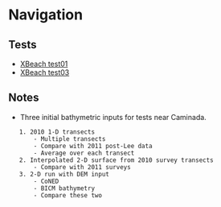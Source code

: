 = Navigation =
== Tests ==
* [[XBeach test01]]
* [[XBeach test03]]

== Notes ==
* Three initial bathymetric inputs for tests near Caminada.
	1. 2010 1-D transects
		- Multiple transects
		- Compare with 2011 post-Lee data
		- Average over each transect
	2. Interpolated 2-D surface from 2010 survey transects
		- Compare with 2011 surveys
	3. 2-D run with DEM input
		- CoNED
		- BICM bathymetry
		- Compare these two
